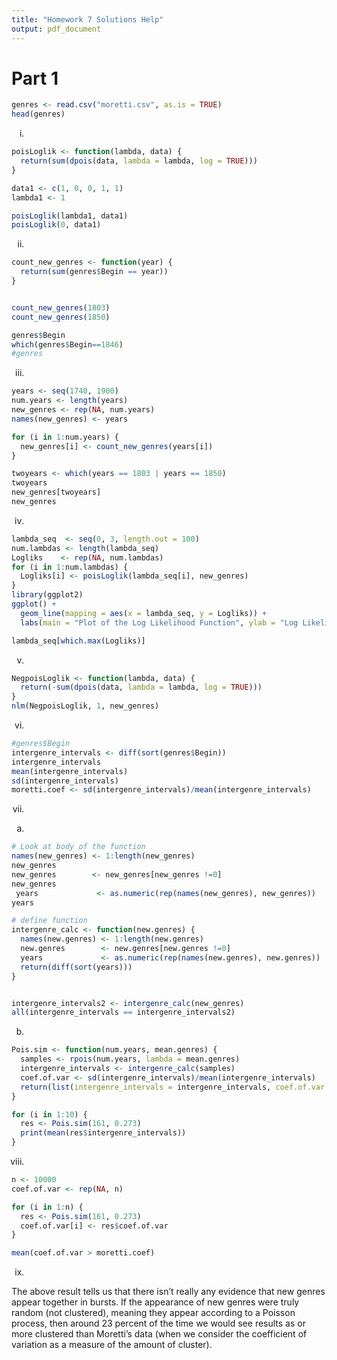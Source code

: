 ```yaml
---
title: "Homework 7 Solutions Help"
output: pdf_document
---
```




# Part 1

```r
genres <- read.csv("moretti.csv", as.is = TRUE)
head(genres)
```

i.

```r
poisLoglik <- function(lambda, data) {
  return(sum(dpois(data, lambda = lambda, log = TRUE)))
}

data1 <- c(1, 0, 0, 1, 1)
lambda1 <- 1

poisLoglik(lambda1, data1)
poisLoglik(0, data1)
```

ii.

```r
count_new_genres <- function(year) {
  return(sum(genres$Begin == year))
}


count_new_genres(1803)
count_new_genres(1850)

genres$Begin
which(genres$Begin==1846)
#genres
```


iii.

```r
years <- seq(1740, 1900)
num.years <- length(years)
new_genres <- rep(NA, num.years)
names(new_genres) <- years

for (i in 1:num.years) {
  new_genres[i] <- count_new_genres(years[i])
}

twoyears <- which(years == 1803 | years == 1850)
twoyears
new_genres[twoyears]
new_genres
```


iv.
```r
lambda_seq  <- seq(0, 3, length.out = 100)
num.lambdas <- length(lambda_seq)
Logliks    <- rep(NA, num.lambdas)
for (i in 1:num.lambdas) {
  Logliks[i] <- poisLoglik(lambda_seq[i], new_genres)
}
library(ggplot2)
ggplot() + 
  geom_line(mapping = aes(x = lambda_seq, y = Logliks)) +
  labs(main = "Plot of the Log Likelihood Function", ylab = "Log Likelihood", xlab = "Lambda")

lambda_seq[which.max(Logliks)]
```

v.
```r
NegpoisLoglik <- function(lambda, data) {
  return(-sum(dpois(data, lambda = lambda, log = TRUE)))
}
nlm(NegpoisLoglik, 1, new_genres)
```

vi.

```r
#genres$Begin
intergenre_intervals <- diff(sort(genres$Begin))
intergenre_intervals 
mean(intergenre_intervals)
sd(intergenre_intervals)
moretti.coef <- sd(intergenre_intervals)/mean(intergenre_intervals)
```

vii. 

a.
```r
# Look at body of the function 
names(new_genres) <- 1:length(new_genres)
new_genres
new_genres        <- new_genres[new_genres !=0]
new_genres
 years             <- as.numeric(rep(names(new_genres), new_genres))
years

# define function
intergenre_calc <- function(new.genres) {
  names(new.genres) <- 1:length(new.genres)
  new.genres        <- new.genres[new.genres !=0]
  years             <- as.numeric(rep(names(new.genres), new.genres))
  return(diff(sort(years)))
}


intergenre_intervals2 <- intergenre_calc(new_genres)
all(intergenre_intervals == intergenre_intervals2)
```

b.
```r
Pois.sim <- function(num.years, mean.genres) {
  samples <- rpois(num.years, lambda = mean.genres)
  intergenre_intervals <- intergenre_calc(samples)
  coef.of.var <- sd(intergenre_intervals)/mean(intergenre_intervals)
  return(list(intergenre_intervals = intergenre_intervals, coef.of.var = coef.of.var))
}

for (i in 1:10) {
  res <- Pois.sim(161, 0.273)
  print(mean(res$intergenre_intervals))
}
```

viii.
```r
n <- 10000
coef.of.var <- rep(NA, n)

for (i in 1:n) {
  res <- Pois.sim(161, 0.273)
  coef.of.var[i] <- res$coef.of.var
}

mean(coef.of.var > moretti.coef)
```

ix.

The above result tells us that there isn't really any evidence that new genres appear together in bursts.  If the appearance of new genres were truly random (not clustered), meaning they appear according to a Poisson process, then around 23 percent of the time we would see results as or more clustered than Moretti's data (when we consider the coefficient of variation as a measure of the amount of cluster).

